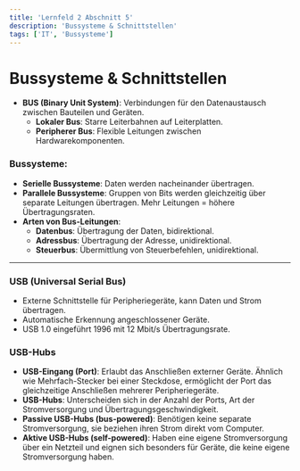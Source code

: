 ```yaml
---
title: 'Lernfeld 2 Abschnitt 5'
description: 'Bussysteme & Schnittstellen'
tags: ['IT', 'Bussysteme']
---
```


# Bussysteme & Schnittstellen

- **BUS (Binary Unit System)**: Verbindungen für den Datenaustausch zwischen Bauteilen und Geräten.
  - **Lokaler Bus**: Starre Leiterbahnen auf Leiterplatten.
  - **Peripherer Bus**: Flexible Leitungen zwischen Hardwarekomponenten.

### **Bussysteme**:

- **Serielle Bussysteme**: Daten werden nacheinander übertragen.
- **Parallele Bussysteme**: Gruppen von Bits werden gleichzeitig über separate Leitungen übertragen. Mehr Leitungen = höhere Übertragungsraten.
- **Arten von Bus-Leitungen**:
  - **Datenbus**: Übertragung der Daten, bidirektional.
  - **Adressbus**: Übertragung der Adresse, unidirektional.
  - **Steuerbus**: Übermittlung von Steuerbefehlen, unidirektional.

---

### **USB (Universal Serial Bus)**

- Externe Schnittstelle für Peripheriegeräte, kann Daten und Strom übertragen.
- Automatische Erkennung angeschlossener Geräte.
- USB 1.0 eingeführt 1996 mit 12 Mbit/s Übertragungsrate.

### USB-Hubs

- **USB-Eingang (Port)**: Erlaubt das Anschließen externer Geräte. Ähnlich wie Mehrfach-Stecker bei einer Steckdose, ermöglicht der Port das gleichzeitige Anschließen mehrerer Peripheriegeräte.
- **USB-Hubs**: Unterscheiden sich in der Anzahl der Ports, Art der Stromversorgung und Übertragungsgeschwindigkeit.
- **Passive USB-Hubs (bus-powered)**: Benötigen keine separate Stromversorgung, sie beziehen ihren Strom direkt vom Computer.
- **Aktive USB-Hubs (self-powered)**: Haben eine eigene Stromversorgung über ein Netzteil und eignen sich besonders für Geräte, die keine eigene Stromversorgung haben.
